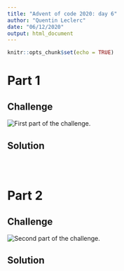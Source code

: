 ```yaml
---
title: "Advent of code 2020: day 6"
author: "Quentin Leclerc"
date: "06/12/2020"
output: html_document
---
```


```r
knitr::opts_chunk$set(echo = TRUE)
```

# Part 1

## Challenge

![First part of the challenge.](../img/day6a.jpg)\



## Solution



```r



```


```r


```


```r


```







# Part 2

## Challenge

![Second part of the challenge.](../img/day6b.jpg)\


## Solution


```r


```


```r


```


```r


```

